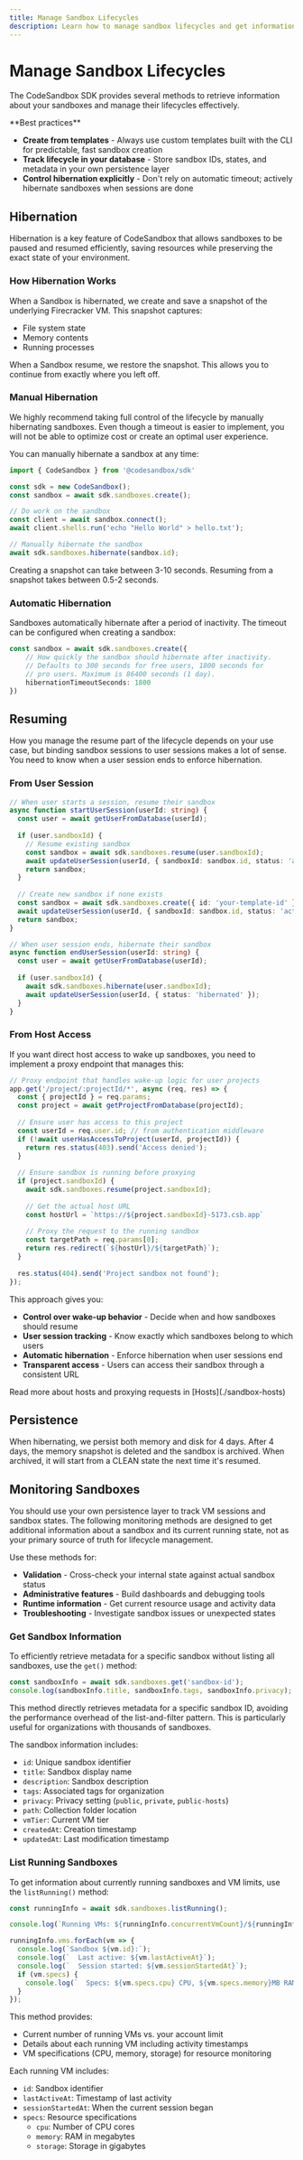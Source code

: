 ```yaml
---
title: Manage Sandbox Lifecycles
description: Learn how to manage sandbox lifecycles and get information about your sandboxes with the CodeSandbox SDK.
---
```



# Manage Sandbox Lifecycles

The CodeSandbox SDK provides several methods to retrieve information about your sandboxes and manage their lifecycles effectively.

<Callout type="warning" emoji="⚡">
**Best practices**

- **Create from templates** - Always use custom templates built with the CLI for predictable, fast sandbox creation
- **Track lifecycle in your database** - Store sandbox IDs, states, and metadata in your own persistence layer
- **Control hibernation explicitly** - Don't rely on automatic timeout; actively hibernate sandboxes when sessions are done
</Callout>

## Hibernation

Hibernation is a key feature of CodeSandbox that allows sandboxes to be paused and resumed efficiently, saving resources while preserving the exact state of your environment.

### How Hibernation Works

When a Sandbox is hibernated, we create and save a snapshot of the underlying Firecracker VM. This snapshot captures:
- File system state
- Memory contents
- Running processes

When a Sandbox resume, we restore the snapshot. This allows you to continue from exactly where you left off.

### Manual Hibernation

We highly recommend taking full control of the lifecycle by manually hibernating sandboxes. Even though a timeout is easier to implement, you will not be able to optimize cost or create an optimal user experience.

You can manually hibernate a sandbox at any time:

```ts
import { CodeSandbox } from '@codesandbox/sdk'

const sdk = new CodeSandbox();
const sandbox = await sdk.sandboxes.create();

// Do work on the sandbox
const client = await sandbox.connect();
await client.shells.run('echo "Hello World" > hello.txt');

// Manually hibernate the sandbox
await sdk.sandboxes.hibernate(sandbox.id);
```

Creating a snapshot can take between 3-10 seconds. Resuming from a snapshot takes between 0.5-2 seconds.

### Automatic Hibernation

Sandboxes automatically hibernate after a period of inactivity. The timeout can be configured when creating a sandbox:

```ts
const sandbox = await sdk.sandboxes.create({
    // How quickly the sandbox should hibernate after inactivity.
    // Defaults to 300 seconds for free users, 1800 seconds for
    // pro users. Maximum is 86400 seconds (1 day).
    hibernationTimeoutSeconds: 1800
})
```

## Resuming

How you manage the resume part of the lifecycle depends on your use case, but binding sandbox sessions to user sessions makes a lot of sense. You need to know when a user session ends to enforce hibernation.

### From User Session

```ts
// When user starts a session, resume their sandbox
async function startUserSession(userId: string) {
  const user = await getUserFromDatabase(userId);
  
  if (user.sandboxId) {
    // Resume existing sandbox
    const sandbox = await sdk.sandboxes.resume(user.sandboxId);
    await updateUserSession(userId, { sandboxId: sandbox.id, status: 'active' });
    return sandbox;
  }
  
  // Create new sandbox if none exists
  const sandbox = await sdk.sandboxes.create({ id: 'your-template-id' });
  await updateUserSession(userId, { sandboxId: sandbox.id, status: 'active' });
  return sandbox;
}

// When user session ends, hibernate their sandbox
async function endUserSession(userId: string) {
  const user = await getUserFromDatabase(userId);
  
  if (user.sandboxId) {
    await sdk.sandboxes.hibernate(user.sandboxId);
    await updateUserSession(userId, { status: 'hibernated' });
  }
}
```

### From Host Access

If you want direct host access to wake up sandboxes, you need to implement a proxy endpoint that manages this:

```ts
// Proxy endpoint that handles wake-up logic for user projects
app.get('/project/:projectId/*', async (req, res) => {
  const { projectId } = req.params;
  const project = await getProjectFromDatabase(projectId);
  
  // Ensure user has access to this project
  const userId = req.user.id; // from authentication middleware
  if (!await userHasAccessToProject(userId, projectId)) {
    return res.status(403).send('Access denied');
  }
  
  // Ensure sandbox is running before proxying
  if (project.sandboxId) {
    await sdk.sandboxes.resume(project.sandboxId);
    
    // Get the actual host URL
    const hostUrl = `https://${project.sandboxId}-5173.csb.app`
    
    // Proxy the request to the running sandbox
    const targetPath = req.params[0];
    return res.redirect(`${hostUrl}/${targetPath}`);
  }
  
  res.status(404).send('Project sandbox not found');
});
```

This approach gives you:
- **Control over wake-up behavior** - Decide when and how sandboxes should resume
- **User session tracking** - Know exactly which sandboxes belong to which users
- **Automatic hibernation** - Enforce hibernation when user sessions end
- **Transparent access** - Users can access their sandbox through a consistent URL

<Callout>
Read more about hosts and proxying requests in [Hosts](./sandbox-hosts)
</Callout>

## Persistence

When hibernating, we persist both memory and disk for 4 days. After 4 days, the memory snapshot is deleted and the sandbox is archived. When archived, it will start from a CLEAN state the next time it's resumed.


## Monitoring Sandboxes

You should use your own persistence layer to track VM sessions and sandbox states. The following monitoring methods are designed to get additional information about a sandbox and its current running state, not as your primary source of truth for lifecycle management.

Use these methods for:
- **Validation** - Cross-check your internal state against actual sandbox status
- **Administrative features** - Build dashboards and debugging tools
- **Runtime information** - Get current resource usage and activity data
- **Troubleshooting** - Investigate sandbox issues or unexpected states

### Get Sandbox Information

To efficiently retrieve metadata for a specific sandbox without listing all sandboxes, use the `get()` method:

```ts
const sandboxInfo = await sdk.sandboxes.get('sandbox-id');
console.log(sandboxInfo.title, sandboxInfo.tags, sandboxInfo.privacy);
```

This method directly retrieves metadata for a specific sandbox ID, avoiding the performance overhead of the list-and-filter pattern. This is particularly useful for organizations with thousands of sandboxes.

The sandbox information includes:
- `id`: Unique sandbox identifier
- `title`: Sandbox display name
- `description`: Sandbox description
- `tags`: Associated tags for organization
- `privacy`: Privacy setting (`public`, `private`, `public-hosts`)
- `path`: Collection folder location
- `vmTier`: Current VM tier
- `createdAt`: Creation timestamp
- `updatedAt`: Last modification timestamp

### List Running Sandboxes

To get information about currently running sandboxes and VM limits, use the `listRunning()` method:

```ts
const runningInfo = await sdk.sandboxes.listRunning();

console.log(`Running VMs: ${runningInfo.concurrentVmCount}/${runningInfo.concurrentVmLimit}`);

runningInfo.vms.forEach(vm => {
  console.log(`Sandbox ${vm.id}:`);
  console.log(`  Last active: ${vm.lastActiveAt}`);
  console.log(`  Session started: ${vm.sessionStartedAt}`);
  if (vm.specs) {
    console.log(`  Specs: ${vm.specs.cpu} CPU, ${vm.specs.memory}MB RAM, ${vm.specs.storage}GB storage`);
  }
});
```

This method provides:
- Current number of running VMs vs. your account limit
- Details about each running VM including activity timestamps
- VM specifications (CPU, memory, storage) for resource monitoring

Each running VM includes:
- `id`: Sandbox identifier
- `lastActiveAt`: Timestamp of last activity
- `sessionStartedAt`: When the current session began
- `specs`: Resource specifications
  - `cpu`: Number of CPU cores
  - `memory`: RAM in megabytes
  - `storage`: Storage in gigabytes